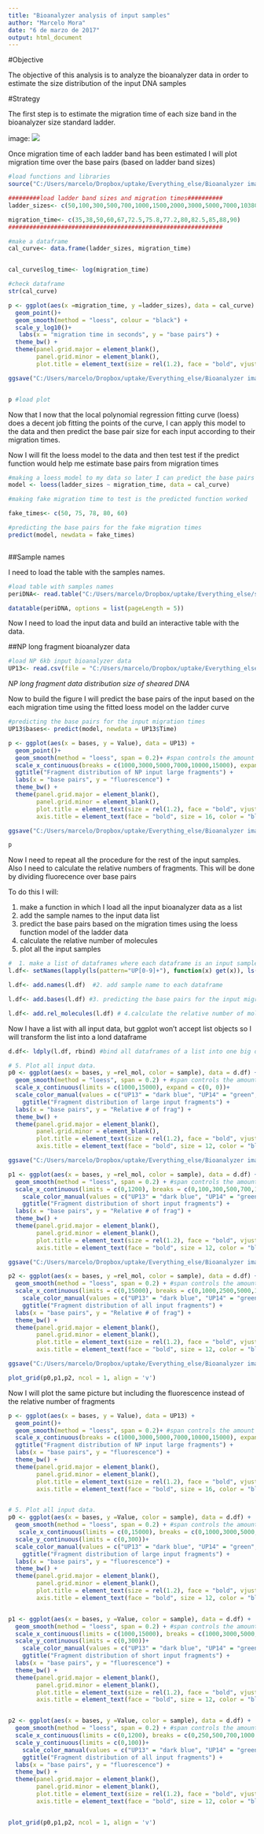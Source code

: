 ```yaml
---
title: "Bioanalyzer analysis of input samples"
author: "Marcelo Mora"
date: "6 de marzo de 2017"
output: html_document
---
```



#Objective

The objective of this analysis is to analyze the bioanalyzer data in order to estimate the size distribution of the input DNA samples  


#Strategy

The first step is to estimate the migration time of each size band in the bioanalyzer size standard ladder. 

image: ![](C:/Users/marcelo/Dropbox/uptake/Everything_else/Bioanalyzer images/ladder.png) 

Once migration time of each ladder band has been estimated I will plot migration time over the base pairs (based on ladder band sizes)


```r

#load functions and libraries
source("C:/Users/marcelo/Dropbox/uptake/Everything_else/Bioanalyzer images/bio_functions.R")

#########load ladder band sizes and migration times########## 
ladder_sizes<- c(50,100,300,500,700,1000,1500,2000,3000,5000,7000,10380,17000)

migration_time<- c(35,38,50,60,67,72.5,75.8,77.2,80,82.5,85,88,90) 
#############################################################

#make a dataframe
cal_curve<- data.frame(ladder_sizes, migration_time)


cal_curve$log_time<- log(migration_time)

#check dataframe
str(cal_curve)

p <- ggplot(aes(x =migration_time, y =ladder_sizes), data = cal_curve) +
  geom_point()+
  geom_smooth(method = "loess", colour = "black") +
  scale_y_log10()+
   labs(x = "migration time in seconds", y = "base pairs") +
  theme_bw() +
  theme(panel.grid.major = element_blank(),
        panel.grid.minor = element_blank(),
        plot.title = element_text(size = rel(1.2), face = "bold", vjust = 1.5))

ggsave("C:/Users/marcelo/Dropbox/uptake/Everything_else/Bioanalyzer images/curve.png", width = 50, height = 30, units = "cm")  


p #load plot


```


Now that I now that the local polynomial regression fitting curve (loess) does a decent job fitting the points of the curve, I can apply this model to the data and then predict the base pair size for each input according to their migration times. 

Now I will fit the loess model to the data and then test test if the predict function would help me estimate base pairs from migration times

```r

#making a loess model to my data so later I can predict the base pairs based on migration times using the loess model
model <- loess(ladder_sizes ~ migration_time, data = cal_curve)  

#making fake migration time to test is the predicted function worked

fake_times<- c(50, 75, 78, 80, 60)

#predicting the base pairs for the fake migration times
predict(model, newdata = fake_times)



```


##Sample names

I need to load the table with the samples names.


```r

#load table with samples names
periDNA<- read.table("C:/Users/marcelo/Dropbox/uptake/Everything_else/summary/periDNA.txt", header=TRUE, comment.char="")

datatable(periDNA, options = list(pageLength = 5))


```


Now I need to load the input data and build an interactive table with the data. 

##NP long fragment bioanalyzer data


```r
#load NP 6kb input bioanalyzer data
UP13<- read.csv(file = "C:/Users/marcelo/Dropbox/uptake/Everything_else/Bioanalyzer images/input_excel/UP13.csv")

```


*NP long fragment data distribution size of sheared DNA*

Now to build the figure I will predict the base pairs of the input based on the each migration time using the fitted loess model on the ladder curve

```r

#predicting the base pairs for the input migration times
UP13$bases<- predict(model, newdata = UP13$Time)

p <- ggplot(aes(x = bases, y = Value), data = UP13) +
  geom_point()+
  geom_smooth(method = "loess", span = 0.2)+ #span controls the amount of smoothing
  scale_x_continuous(breaks = c(1000,3000,5000,7000,10000,15000), expand = c(0, 0))+
  ggtitle("Fragment distribution of NP input large fragments") +
  labs(x = "base pairs", y = "fluorescence") +
  theme_bw() +
  theme(panel.grid.major = element_blank(),
        panel.grid.minor = element_blank(),
        plot.title = element_text(size = rel(1.2), face = "bold", vjust = 1.5),
        axis.title = element_text(face = "bold", size = 16, color = "black"))

ggsave("C:/Users/marcelo/Dropbox/uptake/Everything_else/Bioanalyzer images/UP13.png", width = 50, height = 30, units = "cm")  

p


```

Now I need to repeat all the procedure for the rest of the input samples. Also I need to calculate the relative numbers of fragments. This will be done by dividing fluorecence over base pairs

To do this I will:

1. make a function in which I load all the input bioanalyzer data as a list
2. add the sample names to the input data list
3. predict the base pairs based on the migration times using the loess function model of the ladder data
4. calculate the relative number of molecules
5. plot all the input samples

```r

#  1. make a list of dataframes where each dataframe is an input sample
l.df<- setNames(lapply(ls(pattern="UP[0-9]+"), function(x) get(x)), ls(pattern="UP[0-9]+"))

l.df<- add.names(l.df)  #2. add sample name to each dataframe

l.df<- add.bases(l.df) #3. predicting the base pairs for the input migration times

l.df<- add.rel_molecules(l.df) # 4.calculate the relative number of molecules by dividing fluorecence by base pairs


```

Now I have a list with all input data, but ggplot won't accept list objects so I will transform the list into a lond dataframe
```r

d.df<- ldply(l.df, rbind) #bind all dataframes of a list into one big dataframe with all samples


```

```r

# 5. Plot all input data. 
p0 <- ggplot(aes(x = bases, y =rel_mol, color = sample), data = d.df) +
  geom_smooth(method = "loess", span = 0.2) + #span controls the amount of smoothing
  scale_x_continuous(limits = c(1000,15000), expand = c(0, 0))+
  scale_color_manual(values = c("UP13" = "dark blue", "UP14" = "green", "UP15" = "red", "UP16" = "orange" ), name = "Input samples",labels = c("UP13" = "86-028NP long fragment", "UP14" = "PittGG long fragment", "UP15" = "86-028NP short fragment", "UP16" = "PittGG short fragment" )) +
    ggtitle("Fragment distribution of large input fragments") +
  labs(x = "base pairs", y = "Relative # of frag") +
  theme_bw() +
  theme(panel.grid.major = element_blank(),
        panel.grid.minor = element_blank(),
        plot.title = element_text(size = rel(1.2), face = "bold", vjust = 1.5),
        axis.title = element_text(face = "bold", size = 12, color = "black"))

ggsave("C:/Users/marcelo/Dropbox/uptake/Everything_else/Bioanalyzer images/large.png", width = 50, height = 30, units = "cm")  

p1 <- ggplot(aes(x = bases, y =rel_mol, color = sample), data = d.df) +
  geom_smooth(method = "loess", span = 0.2) + #span controls the amount of smoothing
  scale_x_continuous(limits = c(0,1200), breaks = c(0,100,300,500,700,1000,1200), expand = c(0, 0))+
    scale_color_manual(values = c("UP13" = "dark blue", "UP14" = "green", "UP15" = "red", "UP16" = "orange" ), name = "Input samples",labels = c("UP13" = "86-028NP long fragment", "UP14" = "PittGG long fragment", "UP15" = "86-028NP short fragment", "UP16" = "PittGG short fragment" )) +
    ggtitle("Fragment distribution of short input fragments") +
  labs(x = "base pairs", y = "Relative # of frag") +
  theme_bw() +
  theme(panel.grid.major = element_blank(),
        panel.grid.minor = element_blank(),
        plot.title = element_text(size = rel(1.2), face = "bold", vjust = 1.5),
        axis.title = element_text(face = "bold", size = 12, color = "black"))

ggsave("C:/Users/marcelo/Dropbox/uptake/Everything_else/Bioanalyzer images/small.png", width = 50, height = 30, units = "cm")  

p2 <- ggplot(aes(x = bases, y =rel_mol, color = sample), data = d.df) +
  geom_smooth(method = "loess", span = 0.2) + #span controls the amount of smoothing
  scale_x_continuous(limits = c(0,15000), breaks = c(0,1000,2500,5000,10000,15000), expand = c(0, 0))+
    scale_color_manual(values = c("UP13" = "dark blue", "UP14" = "green", "UP15" = "red", "UP16" = "orange" ), name = "Input samples",labels = c("UP13" = "86-028NP long fragment", "UP14" = "PittGG long fragment", "UP15" = "86-028NP short fragment", "UP16" = "PittGG short fragment" )) +
    ggtitle("Fragment distribution of all input fragments") +
  labs(x = "base pairs", y = "Relative # of frag") +
  theme_bw() +
  theme(panel.grid.major = element_blank(),
        panel.grid.minor = element_blank(),
        plot.title = element_text(size = rel(1.2), face = "bold", vjust = 1.5),
        axis.title = element_text(face = "bold", size = 12, color = "black"))

ggsave("C:/Users/marcelo/Dropbox/uptake/Everything_else/Bioanalyzer images/input_all.png", width = 50, height = 30, units = "cm")  

plot_grid(p0,p1,p2, ncol = 1, align = 'v')

```

Now I will plot the same picture but including the fluorescence instead of the relative number of fragments

```r

p <- ggplot(aes(x = bases, y = Value), data = UP13) +
  geom_point()+
  geom_smooth(method = "loess", span = 0.2)+ #span controls the amount of smoothing
  scale_x_continuous(breaks = c(1000,3000,5000,7000,10000,15000), expand = c(0, 0))+
  ggtitle("Fragment distribution of NP input large fragments") +
  labs(x = "base pairs", y = "fluorescence") +
  theme_bw() +
  theme(panel.grid.major = element_blank(),
        panel.grid.minor = element_blank(),
        plot.title = element_text(size = rel(1.2), face = "bold", vjust = 1.5),
        axis.title = element_text(face = "bold", size = 16, color = "black"))


# 5. Plot all input data. 
p0 <- ggplot(aes(x = bases, y =Value, color = sample), data = d.df) +
  geom_smooth(method = "loess", span = 0.2) + #span controls the amount of smoothing
   scale_x_continuous(limits = c(0,15000), breaks = c(0,1000,3000,5000,7000,10000,15000), expand = c(0, 0))+
  scale_y_continuous(limits = c(0,300))+
  scale_color_manual(values = c("UP13" = "dark blue", "UP14" = "green", "UP15" = "red", "UP16" = "orange" ), name = "Input samples",labels = c("UP13" = "86-028NP long fragment", "UP14" = "PittGG long fragment", "UP15" = "86-028NP short fragment", "UP16" = "PittGG short fragment" )) +
    ggtitle("Fragment distribution of large input fragments") +
  labs(x = "base pairs", y = "fluorescence") +
  theme_bw() +
  theme(panel.grid.major = element_blank(),
        panel.grid.minor = element_blank(),
        plot.title = element_text(size = rel(1.2), face = "bold", vjust = 1.5),
        axis.title = element_text(face = "bold", size = 12, color = "black"))


p1 <- ggplot(aes(x = bases, y =Value, color = sample), data = d.df) +
  geom_smooth(method = "loess", span = 0.2) + #span controls the amount of smoothing
  scale_x_continuous(limits = c(1000,15000), breaks = c(1000,3000,5000,7000,10000,15000), expand = c(0, 0))+
  scale_y_continuous(limits = c(0,300))+
    scale_color_manual(values = c("UP13" = "dark blue", "UP14" = "green", "UP15" = "red", "UP16" = "orange" ), name = "Input samples",labels = c("UP13" = "86-028NP long fragment", "UP14" = "PittGG long fragment", "UP15" = "86-028NP short fragment", "UP16" = "PittGG short fragment" )) +
    ggtitle("Fragment distribution of short input fragments") +
  labs(x = "base pairs", y = "fluorescence") +
  theme_bw() +
  theme(panel.grid.major = element_blank(),
        panel.grid.minor = element_blank(),
        plot.title = element_text(size = rel(1.2), face = "bold", vjust = 1.5),
        axis.title = element_text(face = "bold", size = 12, color = "black"))


p2 <- ggplot(aes(x = bases, y =Value, color = sample), data = d.df) +
  geom_smooth(method = "loess", span = 0.2) + #span controls the amount of smoothing
  scale_x_continuous(limits = c(0,1200), breaks = c(0,250,500,700,1000,1200), expand = c(0, 0))+
  scale_y_continuous(limits = c(0,100))+
    scale_color_manual(values = c("UP13" = "dark blue", "UP14" = "green", "UP15" = "red", "UP16" = "orange" ), name = "Input samples",labels = c("UP13" = "86-028NP long fragment", "UP14" = "PittGG long fragment", "UP15" = "86-028NP short fragment", "UP16" = "PittGG short fragment" )) +
    ggtitle("Fragment distribution of all input fragments") +
  labs(x = "base pairs", y = "fluorescence") +
  theme_bw() +
  theme(panel.grid.major = element_blank(),
        panel.grid.minor = element_blank(),
        plot.title = element_text(size = rel(1.2), face = "bold", vjust = 1.5),
        axis.title = element_text(face = "bold", size = 12, color = "black"))


plot_grid(p0,p1,p2, ncol = 1, align = 'v')



```


